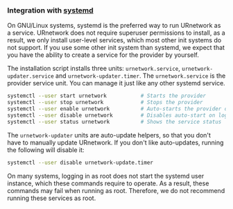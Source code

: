 ### Integration with [systemd](https://systemd.io)

On GNU/Linux systems, systemd is the preferred way to run URnetwork as a service.
URnetwork does not require superuser permissions to install, as a result,
we only install user-level services, which most other init systems do not support.
If you use some other init system than systemd, we expect that you have the ability
to create a service for the provider by yourself.

The installation script installs three units: `urnetwork.service`, `urnetwork-updater.service` and
`urnetwork-updater.timer`.  The `urnetwork.service` is the provider service unit.  You can manage
it just like any other systemd service.

```bash
systemctl --user start urnetwork           # Starts the provider
systemctl --user stop urnetwork            # Stops the provider
systemctl --user enable urnetwork          # Auto-starts the provider on login
systemctl --user disable urnetwork         # Disables auto-start on login
systemctl --user status urnetwork          # Shows the service status
```

The `urnetwork-updater` units are auto-update helpers, so that you don't have to manually update URnetwork. 
If you don't like auto-updates, running the following will disable it:

```bash
systemctl --user disable urnetwork-update.timer
```

<Callout type="warning">
    On many systems, logging in as root does not start the systemd user instance, which
    these commands require to operate.  As a result, these commands may fail when running as root.
    Therefore, we do not recommend running these services as root.
</Callout>